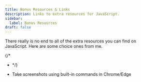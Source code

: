 ```yaml
---
title: Bonus Resources & Links
description: Links to extra resources for JavaScript.
sidebar:
  label: Bonus Resources
draft: false
---
```



There really is no end to all of the extra resources you can find on JavaScript. Here are some choice ones from me.

{/*
- <LinkButton href="" target="_blank"></LinkButton>
*/}

- <LinkButton href="https://swimburger.net/blog/web/hidden-gem-take-screenshots-using-built-in-commands-in-chrome-edge" target="_blank" variant='minimal'>Take screenshots using built-in commands in Chrome/Edge</LinkButton>
